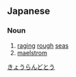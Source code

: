 {{also|狂瀾怒濤}}
==Japanese==
{{ja-kanjitab|きょう|らん|ど|とう|yomi=o}}

===Noun===
{{ja-noun|きょうらんどとう}}

# [[raging]] [[rough]] [[seas]]
# [[maelstrom]] {{gloss|any violent or turbulent situation}}

[[Category:Yojijukugo|きょうらんどとう]]